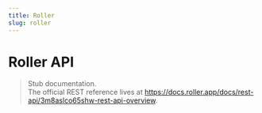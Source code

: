 ```yaml
---
title: Roller
slug: roller
---
```



<Overview />

# Roller API

> Stub documentation.  
> The official REST reference lives at https://docs.roller.app/docs/rest-api/3m8aslco65shw-rest-api-overview.
